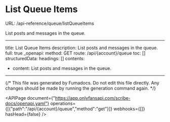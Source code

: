 # List Queue Items
URL: /api-reference/queue/listQueueItems

List posts and messages in the queue.

***

title: List Queue Items
description: List posts and messages in the queue.
full: true
_openapi:
method: GET
route: /api/{account}/queue
toc: []
structuredData:
headings: []
contents:

* content: List posts and messages in the queue.

***

{/* This file was generated by Fumadocs. Do not edit this file directly. Any changes should be made by running the generation command again. */}

<APIPage document={"https://app.onlyfansapi.com/scribe-docs/openapi.yaml"} operations={[{"path":"/api/{account}/queue","method":"get"}]} webhooks={[]} hasHead={false} />
